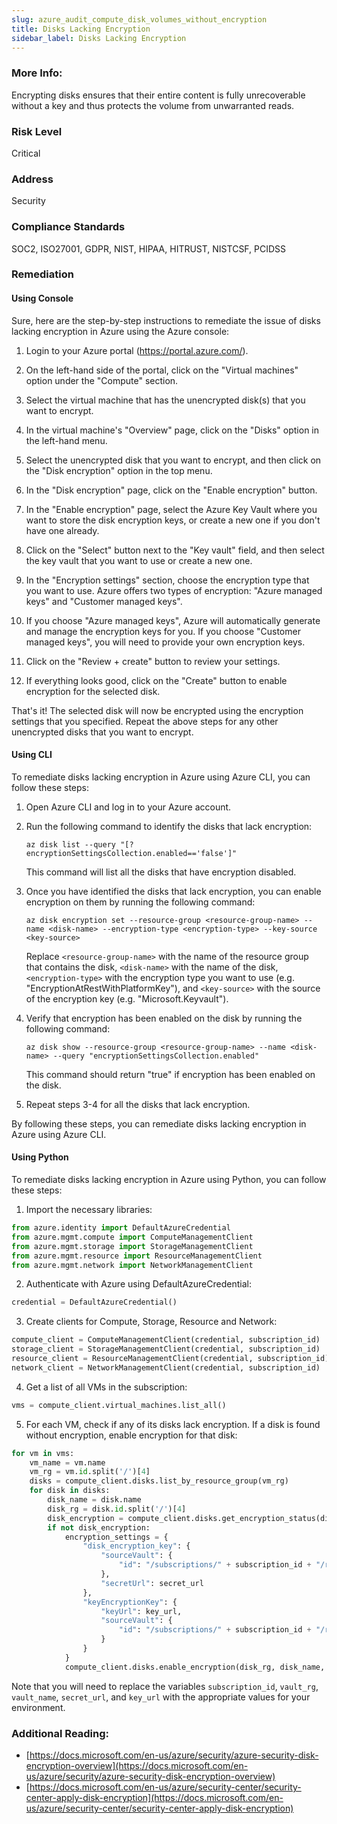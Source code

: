 ```yaml
---
slug: azure_audit_compute_disk_volumes_without_encryption
title: Disks Lacking Encryption
sidebar_label: Disks Lacking Encryption
---
```


### More Info:

Encrypting disks ensures that their entire content is fully unrecoverable without a key and thus protects the volume from unwarranted reads.

### Risk Level

Critical

### Address

Security

### Compliance Standards

SOC2, ISO27001, GDPR, NIST, HIPAA, HITRUST, NISTCSF, PCIDSS

### Remediation

#### Using Console

Sure, here are the step-by-step instructions to remediate the issue of disks lacking encryption in Azure using the Azure console:

1. Login to your Azure portal (https://portal.azure.com/).

2. On the left-hand side of the portal, click on the "Virtual machines" option under the "Compute" section.

3. Select the virtual machine that has the unencrypted disk(s) that you want to encrypt.

4. In the virtual machine's "Overview" page, click on the "Disks" option in the left-hand menu.

5. Select the unencrypted disk that you want to encrypt, and then click on the "Disk encryption" option in the top menu.

6. In the "Disk encryption" page, click on the "Enable encryption" button.

7. In the "Enable encryption" page, select the Azure Key Vault where you want to store the disk encryption keys, or create a new one if you don't have one already.

8. Click on the "Select" button next to the "Key vault" field, and then select the key vault that you want to use or create a new one.

9. In the "Encryption settings" section, choose the encryption type that you want to use. Azure offers two types of encryption: "Azure managed keys" and "Customer managed keys".

10. If you choose "Azure managed keys", Azure will automatically generate and manage the encryption keys for you. If you choose "Customer managed keys", you will need to provide your own encryption keys.

11. Click on the "Review + create" button to review your settings.

12. If everything looks good, click on the "Create" button to enable encryption for the selected disk.

That's it! The selected disk will now be encrypted using the encryption settings that you specified. Repeat the above steps for any other unencrypted disks that you want to encrypt.

#### Using CLI

To remediate disks lacking encryption in Azure using Azure CLI, you can follow these steps:

1. Open Azure CLI and log in to your Azure account.

2. Run the following command to identify the disks that lack encryption:

   ```
   az disk list --query "[?encryptionSettingsCollection.enabled=='false']"
   ```

   This command will list all the disks that have encryption disabled.

3. Once you have identified the disks that lack encryption, you can enable encryption on them by running the following command:

   ```
   az disk encryption set --resource-group <resource-group-name> --name <disk-name> --encryption-type <encryption-type> --key-source <key-source>
   ```

   Replace `<resource-group-name>` with the name of the resource group that contains the disk, `<disk-name>` with the name of the disk, `<encryption-type>` with the encryption type you want to use (e.g. "EncryptionAtRestWithPlatformKey"), and `<key-source>` with the source of the encryption key (e.g. "Microsoft.Keyvault").

4. Verify that encryption has been enabled on the disk by running the following command:

   ```
   az disk show --resource-group <resource-group-name> --name <disk-name> --query "encryptionSettingsCollection.enabled"
   ```

   This command should return "true" if encryption has been enabled on the disk.

5. Repeat steps 3-4 for all the disks that lack encryption.

By following these steps, you can remediate disks lacking encryption in Azure using Azure CLI.

#### Using Python

To remediate disks lacking encryption in Azure using Python, you can follow these steps:

1. Import the necessary libraries:

```python
from azure.identity import DefaultAzureCredential
from azure.mgmt.compute import ComputeManagementClient
from azure.mgmt.storage import StorageManagementClient
from azure.mgmt.resource import ResourceManagementClient
from azure.mgmt.network import NetworkManagementClient
```

2. Authenticate with Azure using DefaultAzureCredential:

```python
credential = DefaultAzureCredential()
```

3. Create clients for Compute, Storage, Resource and Network:

```python
compute_client = ComputeManagementClient(credential, subscription_id)
storage_client = StorageManagementClient(credential, subscription_id)
resource_client = ResourceManagementClient(credential, subscription_id)
network_client = NetworkManagementClient(credential, subscription_id)
```

4. Get a list of all VMs in the subscription:

```python
vms = compute_client.virtual_machines.list_all()
```

5. For each VM, check if any of its disks lack encryption. If a disk is found without encryption, enable encryption for that disk:

```python
for vm in vms:
    vm_name = vm.name
    vm_rg = vm.id.split('/')[4]
    disks = compute_client.disks.list_by_resource_group(vm_rg)
    for disk in disks:
        disk_name = disk.name
        disk_rg = disk.id.split('/')[4]
        disk_encryption = compute_client.disks.get_encryption_status(disk_rg, disk_name)
        if not disk_encryption:
            encryption_settings = {
                "disk_encryption_key": {
                    "sourceVault": {
                        "id": "/subscriptions/" + subscription_id + "/resourceGroups/" + vault_rg + "/providers/Microsoft.KeyVault/vaults/" + vault_name
                    },
                    "secretUrl": secret_url
                },
                "keyEncryptionKey": {
                    "keyUrl": key_url,
                    "sourceVault": {
                        "id": "/subscriptions/" + subscription_id + "/resourceGroups/" + vault_rg + "/providers/Microsoft.KeyVault/vaults/" + vault_name
                    }
                }
            }
            compute_client.disks.enable_encryption(disk_rg, disk_name, encryption_settings)
```

Note that you will need to replace the variables `subscription_id`, `vault_rg`, `vault_name`, `secret_url`, and `key_url` with the appropriate values for your environment.


### Additional Reading:

- [https://docs.microsoft.com/en-us/azure/security/azure-security-disk-encryption-overview](https://docs.microsoft.com/en-us/azure/security/azure-security-disk-encryption-overview) 
- [https://docs.microsoft.com/en-us/azure/security-center/security-center-apply-disk-encryption](https://docs.microsoft.com/en-us/azure/security-center/security-center-apply-disk-encryption) 


